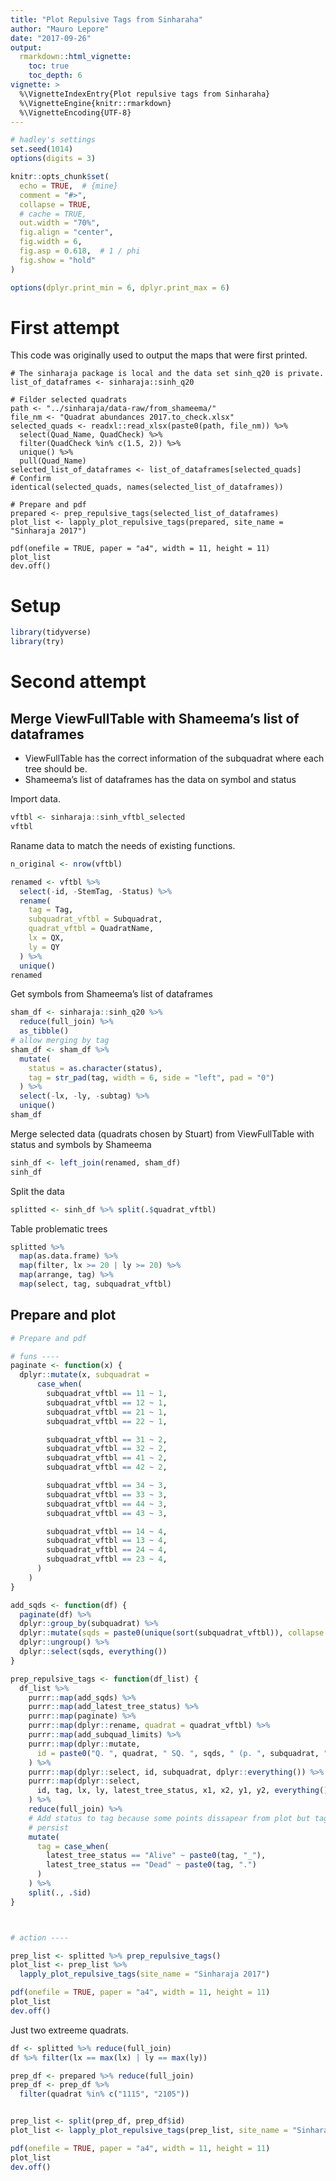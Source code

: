 ```yaml
---
title: "Plot Repulsive Tags from Sinharaha"
author: "Mauro Lepore"
date: "2017-09-26"
output: 
  rmarkdown::html_vignette:
    toc: true
    toc_depth: 6
vignette: >
  %\VignetteIndexEntry{Plot repulsive tags from Sinharaha}
  %\VignetteEngine{knitr::rmarkdown}
  %\VignetteEncoding{UTF-8}
---
```


```r
# hadley's settings
set.seed(1014)
options(digits = 3)

knitr::opts_chunk$set(
  echo = TRUE,  # {mine}
  comment = "#>",
  collapse = TRUE,
  # cache = TRUE,
  out.width = "70%",
  fig.align = "center",
  fig.width = 6,
  fig.asp = 0.618,  # 1 / phi
  fig.show = "hold"
)

options(dplyr.print_min = 6, dplyr.print_max = 6)
```

# First attempt

This code was originally used to output the maps that were first printed.

```
# The sinharaja package is local and the data set sinh_q20 is private.
list_of_dataframes <- sinharaja::sinh_q20

# Filder selected quadrats
path <- "../sinharaja/data-raw/from_shameema/"
file_nm <- "Quadrat abundances 2017.to_check.xlsx"
selected_quads <- readxl::read_xlsx(paste0(path, file_nm)) %>%
  select(Quad_Name, QuadCheck) %>%
  filter(QuadCheck %in% c(1.5, 2)) %>%
  unique() %>%
  pull(Quad_Name)
selected_list_of_dataframes <- list_of_dataframes[selected_quads]
# Confirm
identical(selected_quads, names(selected_list_of_dataframes))

# Prepare and pdf
prepared <- prep_repulsive_tags(selected_list_of_dataframes)
plot_list <- lapply_plot_repulsive_tags(prepared, site_name = "Sinharaja 2017")

pdf(onefile = TRUE, paper = "a4", width = 11, height = 11)
plot_list
dev.off()
```

# Setup 

```r
library(tidyverse)
library(try)
```



# Second attempt

## Merge ViewFullTable with Shameema's list of dataframes

* ViewFullTable has the correct information of the subquadrat where each tree should be.
* Shameema's list of dataframes has the data on symbol and status

Import data.

```r
vftbl <- sinharaja::sinh_vftbl_selected
vftbl
```

Raname data to match the needs of existing functions.

```r
n_original <- nrow(vftbl)

renamed <- vftbl %>% 
  select(-id, -StemTag, -Status) %>% 
  rename(
    tag = Tag,
    subquadrat_vftbl = Subquadrat,
    quadrat_vftbl = QuadratName,
    lx = QX,
    ly = QY
  ) %>% 
  unique()
renamed
```

Get symbols from Shameema's list of dataframes

```r
sham_df <- sinharaja::sinh_q20 %>% 
  reduce(full_join) %>% 
  as_tibble()
# allow merging by tag
sham_df <- sham_df %>% 
  mutate(
    status = as.character(status),
    tag = str_pad(tag, width = 6, side = "left", pad = "0")
  ) %>% 
  select(-lx, -ly, -subtag) %>% 
  unique()
sham_df
```

Merge selected data (quadrats chosen by Stuart) from ViewFullTable with status and symbols by Shameema

```r
sinh_df <- left_join(renamed, sham_df)
sinh_df
```

Split the data

```r
splitted <- sinh_df %>% split(.$quadrat_vftbl)
```

Table problematic trees

```r
splitted %>% 
  map(as.data.frame) %>% 
  map(filter, lx >= 20 | ly >= 20) %>% 
  map(arrange, tag) %>% 
  map(select, tag, subquadrat_vftbl)
```



## Prepare and plot

```r
# Prepare and pdf

# funs ----
paginate <- function(x) {
  dplyr::mutate(x, subquadrat =
      case_when(
        subquadrat_vftbl == 11 ~ 1,
        subquadrat_vftbl == 12 ~ 1,
        subquadrat_vftbl == 21 ~ 1,
        subquadrat_vftbl == 22 ~ 1,

        subquadrat_vftbl == 31 ~ 2,
        subquadrat_vftbl == 32 ~ 2,
        subquadrat_vftbl == 41 ~ 2,
        subquadrat_vftbl == 42 ~ 2,

        subquadrat_vftbl == 34 ~ 3,
        subquadrat_vftbl == 33 ~ 3,
        subquadrat_vftbl == 44 ~ 3,
        subquadrat_vftbl == 43 ~ 3,

        subquadrat_vftbl == 14 ~ 4,
        subquadrat_vftbl == 13 ~ 4,
        subquadrat_vftbl == 24 ~ 4,
        subquadrat_vftbl == 23 ~ 4,
      )
    )
}

add_sqds <- function(df) {
  paginate(df) %>% 
  dplyr::group_by(subquadrat) %>% 
  dplyr::mutate(sqds = paste0(unique(sort(subquadrat_vftbl)), collapse = "-")) %>% 
  dplyr::ungroup() %>% 
  dplyr::select(sqds, everything())
}

prep_repulsive_tags <- function(df_list) {
  df_list %>% 
    purrr::map(add_sqds) %>%
    purrr::map(add_latest_tree_status) %>%
    purrr::map(paginate) %>%
    purrr::map(dplyr::rename, quadrat = quadrat_vftbl) %>%
    purrr::map(add_subquad_limits) %>%
    purrr::map(dplyr::mutate,
      id = paste0("Q. ", quadrat, " SQ. ", sqds, " (p. ", subquadrat, ")")
    ) %>%
    purrr::map(dplyr::select, id, subquadrat, dplyr::everything()) %>%
    purrr::map(dplyr::select,
      id, tag, lx, ly, latest_tree_status, x1, x2, y1, y2, everything()
    ) %>% 
    reduce(full_join) %>% 
    # Add status to tag because some points dissapear from plot but tags  
    # persist
    mutate(
      tag = case_when(
        latest_tree_status == "Alive" ~ paste0(tag, "_"),
        latest_tree_status == "Dead" ~ paste0(tag, ".")
      )
    ) %>% 
    split(., .$id)
}



# action ----

prep_list <- splitted %>% prep_repulsive_tags()
plot_list <- prep_list %>% 
  lapply_plot_repulsive_tags(site_name = "Sinharaja 2017")

pdf(onefile = TRUE, paper = "a4", width = 11, height = 11)
plot_list
dev.off()
```



Just two extreeme quadrats.

```r
df <- splitted %>% reduce(full_join)
df %>% filter(lx == max(lx) | ly == max(ly))

prep_df <- prepared %>% reduce(full_join)
prep_df <- prep_df %>% 
  filter(quadrat %in% c("1115", "2105"))


prep_list <- split(prep_df, prep_df$id)
plot_list <- lapply_plot_repulsive_tags(prep_list, site_name = "Sinharaja 2017")

pdf(onefile = TRUE, paper = "a4", width = 11, height = 11)
plot_list
dev.off()


```






